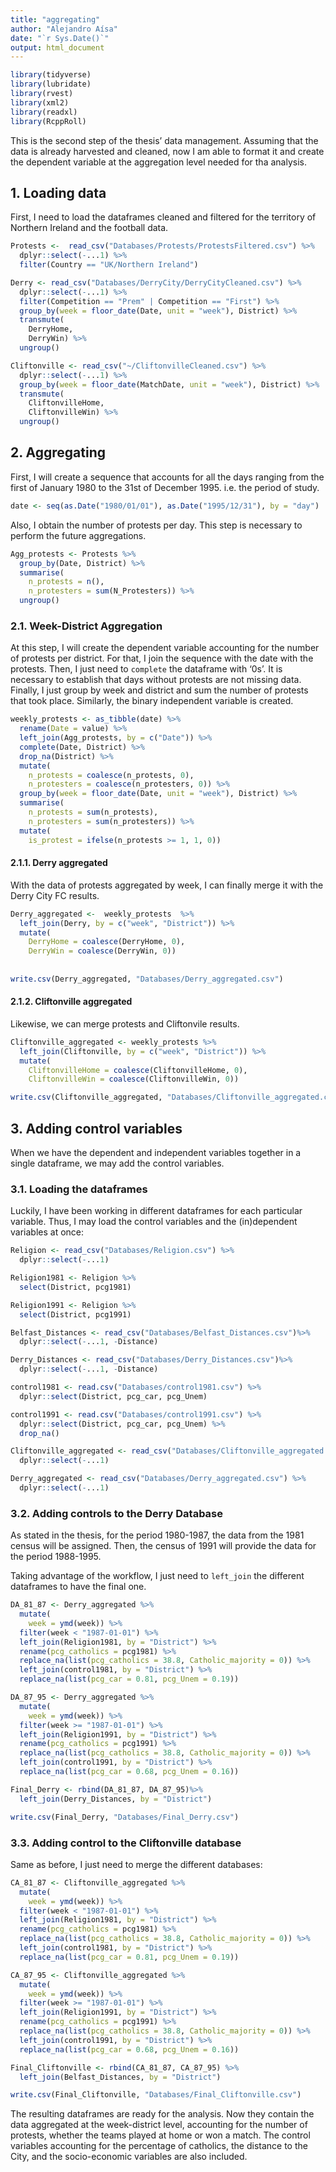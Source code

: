 ```yaml
---
title: "aggregating"
author: "Alejandro Aísa"
date: "`r Sys.Date()`"
output: html_document
---
```


```r
library(tidyverse)
library(lubridate)
library(rvest)
library(xml2)
library(readxl)
library(RcppRoll)
```

This is the second step of the thesis' data management. Assuming that the data is already harvested and cleaned, now I am able to format it and create the dependent variable at the aggregation level needed for tha analysis. 

## 1. Loading data 

First, I need to load the dataframes cleaned and filtered for the territory of Northern Ireland and the football data. 

```r
Protests <-  read_csv("Databases/Protests/ProtestsFiltered.csv") %>% 
  dplyr::select(-...1) %>% 
  filter(Country == "UK/Northern Ireland") 

Derry <- read_csv("Databases/DerryCity/DerryCityCleaned.csv") %>% 
  dplyr::select(-...1) %>% 
  filter(Competition == "Prem" | Competition == "First") %>% 
  group_by(week = floor_date(Date, unit = "week"), District) %>% 
  transmute(
    DerryHome, 
    DerryWin) %>% 
  ungroup()

Cliftonville <- read_csv("~/CliftonvilleCleaned.csv") %>% 
  dplyr::select(-...1) %>% 
  group_by(week = floor_date(MatchDate, unit = "week"), District) %>% 
  transmute(
    CliftonvilleHome,  
    CliftonvilleWin) %>% 
  ungroup()
```

## 2. Aggregating

First, I will create a sequence that accounts for all the days ranging from the first of January 1980 to the 31st of December 1995. i.e. the period of study. 

```r
date <- seq(as.Date("1980/01/01"), as.Date("1995/12/31"), by = "day")
```

Also, I obtain the number of protests per day. This step is necessary to perform the future aggregations. 

```r
Agg_protests <- Protests %>% 
  group_by(Date, District) %>% 
  summarise(
    n_protests = n(), 
    n_protesters = sum(N_Protesters)) %>%  
  ungroup()
```

### 2.1. Week-District Aggregation

At this step, I will create the dependent variable accounting for the number of protests per district. For that, I join the sequence with the date with the protests. Then, I just need to `complete` the dataframe with '0s'. It is necessary to establish that days without protests are not missing data. Finally, I just group by week and district and sum the number of protests that took place. Similarly, the binary independent variable is created. 

```r
weekly_protests <- as_tibble(date) %>%
  rename(Date = value) %>%
  left_join(Agg_protests, by = c("Date")) %>%
  complete(Date, District) %>% 
  drop_na(District) %>% 
  mutate(
    n_protests = coalesce(n_protests, 0), 
    n_protesters = coalesce(n_protesters, 0)) %>% 
  group_by(week = floor_date(Date, unit = "week"), District) %>% 
  summarise(
    n_protests = sum(n_protests), 
    n_protesters = sum(n_protesters)) %>% 
  mutate(
    is_protest = ifelse(n_protests >= 1, 1, 0)) 
```

#### 2.1.1. Derry aggregated 

With the data of protests aggregated by week, I can finally merge it with the Derry City FC results. 

```r
Derry_aggregated <-  weekly_protests  %>% 
  left_join(Derry, by = c("week", "District")) %>% 
  mutate(
    DerryHome = coalesce(DerryHome, 0), 
    DerryWin = coalesce(DerryWin, 0)) 
    
  
write.csv(Derry_aggregated, "Databases/Derry_aggregated.csv")
```

#### 2.1.2. Cliftonville aggregated 

Likewise, we can merge protests and Cliftonvile results. 

```r
Cliftonville_aggregated <- weekly_protests %>% 
  left_join(Cliftonville, by = c("week", "District")) %>% 
  mutate(
    CliftonvilleHome = coalesce(CliftonvilleHome, 0), 
    CliftonvilleWin = coalesce(CliftonvilleWin, 0)) 

write.csv(Cliftonville_aggregated, "Databases/Cliftonville_aggregated.csv")
```
## 3. Adding control variables 

When we have the dependent and independent variables together in a single dataframe, we may add the control variables. 

### 3.1. Loading the dataframes 

Luckily, I have been working in different dataframes for each particular variable. Thus, I may load the control variables and the (in)dependent variables at once:

```r
Religion <- read_csv("Databases/Religion.csv") %>% 
  dplyr::select(-...1)

Religion1981 <- Religion %>% 
  select(District, pcg1981)

Religion1991 <- Religion %>% 
  select(District, pcg1991)

Belfast_Distances <- read_csv("Databases/Belfast_Distances.csv")%>% 
  dplyr::select(-...1, -Distance)

Derry_Distances <- read_csv("Databases/Derry_Distances.csv")%>% 
  dplyr::select(-...1, -Distance)

control1981 <- read.csv("Databases/control1981.csv") %>% 
  dplyr::select(District, pcg_car, pcg_Unem)

control1991 <- read.csv("Databases/control1991.csv") %>% 
  dplyr::select(District, pcg_car, pcg_Unem) %>% 
  drop_na()

Cliftonville_aggregated <- read_csv("Databases/Cliftonville_aggregated.csv") %>%
  dplyr::select(-...1)

Derry_aggregated <- read_csv("Databases/Derry_aggregated.csv") %>% 
  dplyr::select(-...1)

```

### 3.2. Adding controls to the Derry Database

As stated in the thesis, for the period 1980-1987, the data from the 1981 census will be assigned. Then, the census of 1991 will provide the data for the period 1988-1995. 

Taking advantage of the workflow, I just need to `left_join` the different dataframes to have the final one. 

```r
DA_81_87 <- Derry_aggregated %>% 
  mutate(
    week = ymd(week)) %>% 
  filter(week < "1987-01-01") %>% 
  left_join(Religion1981, by = "District") %>% 
  rename(pcg_catholics = pcg1981) %>% 
  replace_na(list(pcg_catholics = 38.8, Catholic_majority = 0)) %>% 
  left_join(control1981, by = "District") %>% 
  replace_na(list(pcg_car = 0.81, pcg_Unem = 0.19)) 

DA_87_95 <- Derry_aggregated %>% 
  mutate(
    week = ymd(week)) %>% 
  filter(week >= "1987-01-01") %>% 
  left_join(Religion1991, by = "District") %>% 
  rename(pcg_catholics = pcg1991) %>% 
  replace_na(list(pcg_catholics = 38.8, Catholic_majority = 0)) %>% 
  left_join(control1991, by = "District") %>% 
  replace_na(list(pcg_car = 0.68, pcg_Unem = 0.16)) 

Final_Derry <- rbind(DA_81_87, DA_87_95)%>% 
  left_join(Derry_Distances, by = "District")

write.csv(Final_Derry, "Databases/Final_Derry.csv")
```

### 3.3. Adding control to the Cliftonville database

Same as before, I just need to merge the different databases:

```r
CA_81_87 <- Cliftonville_aggregated %>% 
  mutate(
    week = ymd(week)) %>% 
  filter(week < "1987-01-01") %>% 
  left_join(Religion1981, by = "District") %>% 
  rename(pcg_catholics = pcg1981) %>% 
  replace_na(list(pcg_catholics = 38.8, Catholic_majority = 0)) %>% 
  left_join(control1981, by = "District") %>% 
  replace_na(list(pcg_car = 0.81, pcg_Unem = 0.19)) 

CA_87_95 <- Cliftonville_aggregated %>% 
  mutate(
    week = ymd(week)) %>% 
  filter(week >= "1987-01-01") %>% 
  left_join(Religion1991, by = "District") %>% 
  rename(pcg_catholics = pcg1991) %>% 
  replace_na(list(pcg_catholics = 38.8, Catholic_majority = 0)) %>% 
  left_join(control1991, by = "District") %>% 
  replace_na(list(pcg_car = 0.68, pcg_Unem = 0.16)) 

Final_Cliftonville <- rbind(CA_81_87, CA_87_95) %>% 
  left_join(Belfast_Distances, by = "District")

write.csv(Final_Cliftonville, "Databases/Final_Cliftonville.csv")
```

The resulting dataframes are ready for the analysis. Now they contain the data aggregated at the week-district level, accounting for the number of protests, whether the teams played at home or won a match. The control variables accounting for the percentage of catholics, the distance to the City, and the socio-economic variables are also included. 